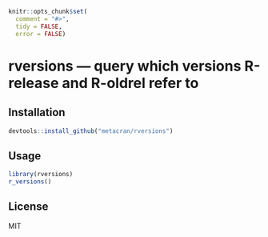 
```r
knitr::opts_chunk$set(
  comment = "#>",
  tidy = FALSE,
  error = FALSE)
```

# rversions — query which versions R-release and R-oldrel refer to

## Installation

```r
devtools::install_github("metacran/rversions")
```

## Usage

```r
library(rversions)
r_versions()
```

## License

MIT
